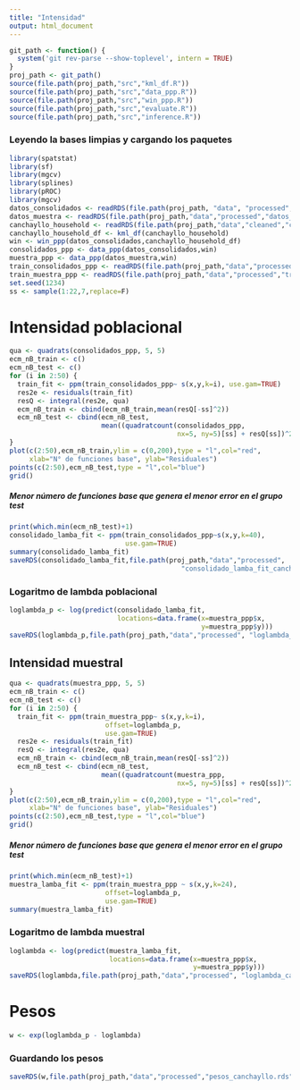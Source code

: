 ```yaml
---
title: "Intensidad"
output: html_document
---
```


```r
git_path <- function() {
  system('git rev-parse --show-toplevel', intern = TRUE)
}
proj_path <- git_path()
source(file.path(proj_path,"src","kml_df.R"))
source(file.path(proj_path,"src","data_ppp.R"))
source(file.path(proj_path,"src","win_ppp.R"))
source(file.path(proj_path,"src","evaluate.R"))
source(file.path(proj_path,"src","inference.R"))
```

### Leyendo la bases limpias y cargando los paquetes

```r
library(spatstat)
library(sf)
library(mgcv)
library(splines)
library(pROC)
library(mgcv)
datos_consolidados <- readRDS(file.path(proj_path, "data", "processed","datos_canchayllo_poblacion.rds"))
datos_muestra <- readRDS(file.path(proj_path,"data","processed","datos_canchayllo_muestra.rds"))
canchayllo_household <- readRDS(file.path(proj_path,"data","cleaned","canchayllo_household.rds"))
canchayllo_household_df <- kml_df(canchayllo_household)
win <- win_ppp(datos_consolidados,canchayllo_household_df)
consolidados_ppp <- data_ppp(datos_consolidados,win)
muestra_ppp <- data_ppp(datos_muestra,win)
train_consolidados_ppp <- readRDS(file.path(proj_path,"data","processed","train_canchayllo_poblacion_ppp.rds"))
train_muestra_ppp <- readRDS(file.path(proj_path,"data","processed","train_canchayllo_muestra_ppp.rds"))
set.seed(1234)
ss <- sample(1:22,7,replace=F)
```

# Intensidad poblacional

```r
qua <- quadrats(consolidados_ppp, 5, 5)
ecm_nB_train <- c()
ecm_nB_test <- c()
for (i in 2:50) {
  train_fit <- ppm(train_consolidados_ppp~ s(x,y,k=i), use.gam=TRUE)
  res2e <- residuals(train_fit)
  resQ <- integral(res2e, qua)
  ecm_nB_train <- cbind(ecm_nB_train,mean(resQ[-ss]^2))
  ecm_nB_test <- cbind(ecm_nB_test,
                       mean((quadratcount(consolidados_ppp,
                                          nx=5, ny=5)[ss] + resQ[ss])^2))
}
plot(c(2:50),ecm_nB_train,ylim = c(0,200),type = "l",col="red",
     xlab="N° de funciones base", ylab="Residuales")
points(c(2:50),ecm_nB_test,type = "l",col="blue")
grid()
```

##### Menor número de funciones base que genera el menor error en el grupo test

```r
print(which.min(ecm_nB_test)+1)
consolidado_lamba_fit <- ppm(train_consolidados_ppp~s(x,y,k=40),
                             use.gam=TRUE)
summary(consolidado_lamba_fit)
saveRDS(consolidado_lamba_fit,file.path(proj_path,"data","processed",
                                           "consolidado_lamba_fit_canchayllo.rds"))
```

###  Logaritmo de lambda poblacional

```r
loglambda_p <- log(predict(consolidado_lamba_fit,
                           locations=data.frame(x=muestra_ppp$x,
                                                y=muestra_ppp$y)))
saveRDS(loglambda_p,file.path(proj_path,"data","processed", "loglambda_p_canchayllo.rds"))
```

## Intensidad muestral

```r
qua <- quadrats(muestra_ppp, 5, 5)
ecm_nB_train <- c()
ecm_nB_test <- c()
for (i in 2:50) {
  train_fit <- ppm(train_muestra_ppp~ s(x,y,k=i),
                        offset=loglambda_p,
                        use.gam=TRUE)
  res2e <- residuals(train_fit)
  resQ <- integral(res2e, qua)
  ecm_nB_train <- cbind(ecm_nB_train,mean(resQ[-ss]^2))
  ecm_nB_test <- cbind(ecm_nB_test,
                       mean((quadratcount(muestra_ppp,
                                          nx=5, ny=5)[ss] + resQ[ss])^2))
}
plot(c(2:50),ecm_nB_train,ylim = c(0,200),type = "l",col="red",
     xlab="N° de funciones base", ylab="Residuales")
points(c(2:50),ecm_nB_test,type = "l",col="blue")
grid()
```

##### Menor número de funciones base que genera el menor error en el grupo test

```r
print(which.min(ecm_nB_test)+1)
muestra_lamba_fit <- ppm(train_muestra_ppp ~ s(x,y,k=24),
                        offset=loglambda_p,
                        use.gam=TRUE)
summary(muestra_lamba_fit)
```

###  Logaritmo de lambda muestral

```r
loglambda <- log(predict(muestra_lamba_fit,
                         locations=data.frame(x=muestra_ppp$x,
                                              y=muestra_ppp$y)))
saveRDS(loglambda,file.path(proj_path,"data","processed", "loglambda_canchayllo.rds"))
```

# Pesos

```r
w <- exp(loglambda_p - loglambda)
```

### Guardando los pesos

```r
saveRDS(w,file.path(proj_path,"data","processed","pesos_canchayllo.rds"))
```



